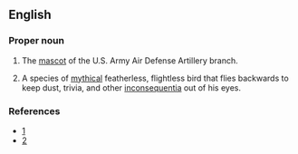 {{rfc}}
==English==

===Proper noun===
{{en-propernoun}}

# {{US|military}} The [[mascot]] of the U.S. Army Air Defense Artillery branch.  
# {{US|military}} A species of [[mythical]] featherless, flightless bird that flies backwards to keep dust, trivia, and other [[inconsequentia]] out of his eyes.

===References===
*[http://www.nikemissile.org/Theoozlefinch.htm]
*[http://ed-thelen.org/oozlefinch.html]